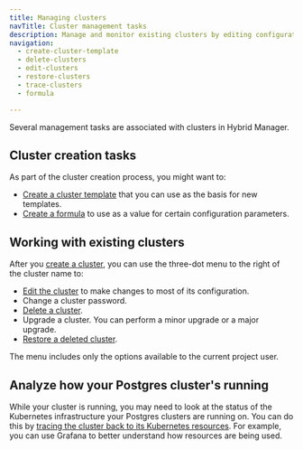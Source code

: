 ```yaml
---
title: Managing clusters
navTitle: Cluster management tasks
description: Manage and monitor existing clusters by editing configuration, restoring or deleting clusters, upgrading versions, or analyzing performance via Kubernetes resources.
navigation:
  - create-cluster-template
  - delete-clusters
  - edit-clusters
  - restore-clusters
  - trace-clusters
  - formula

---
```


Several management tasks are associated with clusters in Hybrid Manager.

## Cluster creation tasks

As part of the cluster creation process, you might want to:

-   [Create a cluster template](create-cluster-template.mdx) that you can use as the basis for new templates.
-   [Create a formula](formula.mdx) to use as a value for certain configuration parameters.

## Working with existing clusters

After you [create a cluster](../create-clusters), you can use the three-dot menu to the right of the cluster name to:

-   [Edit the cluster](edit-clusters.mdx) to make changes to most of its configuration.
-   Change a cluster password.
-   [Delete a cluster](delete-clusters.mdx).
-   Upgrade a cluster. You can perform a minor upgrade or a major upgrade.
-   [Restore a deleted cluster](restore-clusters.mdx).

The menu includes only the options available to the current project user.

## Analyze how your Postgres cluster's running

While your cluster is running, you may need to look at the status of the Kubernetes infrastructure your Postgres clusters are running on. You can do this by [tracing the cluster back to its Kubernetes resources](trace-clusters.mdx). For example, you can use Grafana to better understand how resources are being used.
